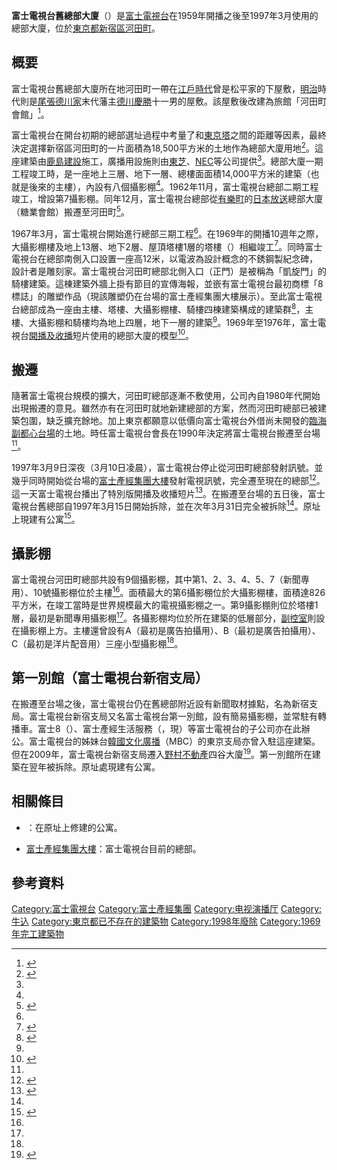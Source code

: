 {{Infobox building
| building_name   = 富士電視台舊總部大廈
| native_name     = {{lang|ja|フジテレビ旧本社ビル}}
| image           = Former Fuji Television Headquarters.JPG
| image_size      = 250px
| caption         = 富士電視台舊總部大廈（1991年4月攝）
| location        = 
| coordinates     = {{coord|35|41|43.3|N|139|43|16|E|display=inline,title}}
| start_date      = 
| completion_date = 1969年
| demolition_date = 1997年3月15日至1998年3月31日
| building_type   = 辦公樓、電視攝影棚
| architectural_style = 
| roof            = 
| floor_count     = 16（地上13層、地下2層、塔樓1層）
| room_count      = 
| unit_count      = 
| elevator_count  = 
| cost            = 
| floor_area      = 
| architect       = 
| engineer        = 
| contractor      = [[鹿島建設|鹿島建設]]
| developer       = 
| owner           = [[富士電視台|富士電視台]]
| management      = 
| references      = 
}}
'''富士電視台舊總部大廈'''（{{jpn|j=フジテレビ旧本社ビル|hg=フジテレビきゅうほんしゃビル|rm=fuji terebi kyū honsha biru|f=y}}）是[[富士電視台|富士電視台]]在1959年開播之後至1997年3月使用的總部大廈，位於[[東京都|東京都]][[新宿區|新宿區]][[河田町|河田町]]。

== 概要 ==
富士電視台舊總部大廈所在地河田町一帶在[[江戶時代|江戶時代]]曾是{{link-ja|廣瀨藩|広瀬藩}}松平家的下屋敷，[[明治|明治]]時代則是[[尾張德川家|尾張德川家]]末代藩主[[德川慶勝|德川慶勝]]十一男{{link-ja|德川義恕|徳川義恕}}的屋敷。該屋敷後改建為旅館「河田町會館」<ref>{{cite web|url=https://smtrc.jp/town-archives/city/yotsuya/p07.html|script-title=ja:7：戦後の発展|accessdate=2021-02-14|publisher={{lang|ja|三井住友トラスト不動産}}|language=ja|deadurl=no|archive-date=2021-02-04|archive-url=https://web.archive.org/web/20210204073800/https://smtrc.jp/town-archives/city/yotsuya/p07.html}}</ref>。

富士電視台在開台初期的總部選址過程中考量了和[[東京塔|東京塔]]之間的距離等因素，最終決定選擇新宿區河田町的一片面積為18,500平方米的土地作為總部大廈用地<ref name="kawadacho">{{cite web|url=https://www.jstage.jst.go.jp/article/itej1954/13/6/13_6_255/_pdf|script-title=ja:フジテレビの設備概要|accessdate=2020-07-16|publisher={{lang|ja|テレビジョン}}|language=ja|deadurl=no|archive-date=2020-09-02|archive-url=https://web.archive.org/web/20200902022818/https://www.jstage.jst.go.jp/article/itej1954/13/6/13_6_255/_pdf}}</ref>。這座建築由[[鹿島建設|鹿島建設]]施工，廣播用設施則由[[東芝|東芝]]、[[NEC|NEC]]等公司提供<ref name="kawadacho" />。總部大廈一期工程竣工時，是一座地上三層、地下一層、總樓面面積14,000平方米的建築（也就是後來的主樓），內設有八個攝影棚<ref name="kawadacho" />。1962年11月，富士電視台總部二期工程竣工，增設第7攝影棚。同年12月，富士電視台總部從[[有樂町|有樂町]]的[[日本放送|日本放送]]總部大廈（糖業會館）搬遷至河田町<ref name="shashi50">{{cite book |author={{lang|ja|フジテレビジョン}}|script-title=ja:『フジテレビ開局50年史』 |year=2009 |publisher={{lang|ja|フジテレビジョン}} |location=東京都 |isbn=}}{{NDL|22038329}}{{ja}}</ref>{{rp|49}}。

1967年3月，富士電視台開始進行總部三期工程<ref name="shashi50" />{{rp|102}}。在1969年的開播10週年之際，大攝影棚樓及地上13層、地下2層、屋頂塔樓1層的塔樓（{{lang|ja|タワービル}}）相繼竣工<ref>{{cite web|url=https://www.fujimediahd.co.jp/ir/pdf/report/r68.pdf|script-title=ja:フジ・メディア・ホールディングス レポート|accessdate=2021-02-14|publisher={{lang|ja|フジ・メディア・ホールディングス}}|language=ja|deadurl=no|archive-date=2020-09-29|archive-url=https://web.archive.org/web/20200929190532/https://www.fujimediahd.co.jp/ir/pdf/report/r68.pdf}}</ref>。同時富士電視台在總部南側入口設置一座高12米，以電波為設計概念的不銹鋼製紀念碑，設計者是雕刻家{{link-ja|井上武吉|井上武吉}}。富士電視台河田町總部北側入口（正門）是被稱為「凱旋門」的騎樓建築。這棟建築外牆上掛有節目的宣傳海報，並嵌有富士電視台最初商標「8標誌」的雕塑作品（現該雕塑仍在台場的富士產經集團大樓展示）。至此富士電視台總部成為一座由主樓、塔樓、大攝影棚樓、騎樓四棟建築構成的建築群<ref name="kajima">{{cite web|url=https://www.kajima.co.jp/news/digest/sep_1997/genba/index-j.htm|script-title=ja:フジテレビ河田町旧本社ビル解体工事|accessdate=2020-07-16|publisher={{lang|ja|鹿島}}|language=ja|deadurl=no|archive-date=2020-09-02|archive-url=https://web.archive.org/web/20200902022820/https://www.kajima.co.jp/news/digest/sep_1997/genba/index-j.htm}}</ref>，主樓、大攝影棚和騎樓均為地上四層，地下一層的建築<ref name="kajima" />。1969年至1976年，富士電視台[[開播及收播|開播及收播]]短片使用的總部大廈的模型<ref>{{cite web|url=https://www.youtube.com/watch?v=W2kZX8cHM20&t=10s|script-title=ja:フジテレビ　社屋OP/CL|accessdate=2021-02-14|publisher={{lang|ja|YouTube}}|language=ja|deadurl=no|archive-date=2021-02-16|archive-url=https://web.archive.org/web/20210216140842/https://www.youtube.com/watch?v=W2kZX8cHM20&t=10s}}</ref>。

== 搬遷 ==
隨著富士電視台規模的擴大，河田町總部逐漸不敷使用，公司內自1980年代開始出現搬遷的意見。雖然亦有在河田町就地新建總部的方案，然而河田町總部已被建築包圍，缺乏擴充餘地。加上東京都願意以低價向富士電視台外借尚未開發的[[東京臨海副都心|臨海副都心]][[台場|台場]]的土地。時任富士電視台會長{{link-ja|鹿內宏明|鹿内宏明}}在1990年決定將富士電視台搬遷至台場<ref name="shashi50" />{{rp|249}}。

1997年3月9日深夜（3月10日凌晨），富士電視台停止從河田町總部發射訊號。並幾乎同時開始從台場的[[富士產經集團大樓|富士產經集團大樓]]發射電視訊號，完全遷至現在的總部<ref>{{cite web|url=https://www.youtube.com/watch?v=2rLG7aADG7o|script-title=ja:CXマスター引っ越し|accessdate=2021-02-14|publisher={{lang|ja|YouTube}}|language=ja|deadurl=no|archive-date=2021-02-16|archive-url=https://web.archive.org/web/20210216140813/https://www.youtube.com/watch?v=2rLG7aADG7o}}</ref>。這一天富士電視台播出了特別版開播及收播短片<ref>{{cite web|url=https://www.youtube.com/watch?v=xnf6c5foksI|script-title=ja:フジテレビ　河田町|accessdate=2021-02-14|publisher={{lang|ja|YouTube}}|language=ja|deadurl=no|archive-date=2021-02-16|archive-url=https://web.archive.org/web/20210216140842/https://www.youtube.com/watch?v=xnf6c5foksI}}</ref>。在搬遷至台場的五日後，富士電視台舊總部自1997年3月15日開始拆除，並在次年3月31日完全被拆除<ref name="kajima" />。原址上現建有公寓{{link-ja|河田町Garden|河田町ガーデン}}<ref>{{cite web|url=https://www.officenomura.jp/search/index.php?cmd=DispDetail&building_id=221|script-title=ja:物件概要|accessdate=2021-02-14|publisher={{lang|ja|河田町ガーデン}}|language=ja|deadurl=no|archive-date=2021-02-16|archive-url=https://web.archive.org/web/20210216140828/https://www.officenomura.jp/search/index.php?cmd=DispDetail&building_id=221}}</ref>。

== 攝影棚 ==
富士電視台河田町總部共設有9個攝影棚，其中第1、2、3、4、5、7（新聞専用）、10號攝影棚位於主樓<ref name="kawadacho" />。面積最大的第6攝影棚位於大攝影棚樓，面積達826平方米，在竣工當時是世界規模最大的電視攝影棚之一。第9攝影棚則位於塔樓1層，最初是新聞專用攝影棚<ref name="shashi50" />{{rp|102}}。各攝影棚均位於所在建築的低層部分，[[主控室|副控室]]則設在攝影棚上方。主樓還曾設有A（最初是廣告拍攝用）、B（最初是廣告拍攝用）、C（最初是洋片配音用）三座小型攝影棚<ref name="kawadacho" />。

== 第一別館（富士電視台新宿支局） ==
在搬遷至台場之後，富士電視台仍在舊總部附近設有新聞取材據點，名為新宿支局。富士電視台新宿支局又名富士電視台第一別館，設有簡易攝影棚，並常駐有轉播車。富士8（{{lang|ja|フジエイト}}）、富士產經生活服務（{{lang|ja|フジサンケイリビングサービス}}，現{{link-ja|Dinos|ディノス}}）等富士電視台的子公司亦在此辦公。富士電視台的姊妹台[[文化廣播_(韓國)|韓國文化廣播]]（MBC）的東京支局亦曾入駐這座建築。但在2009年，富士電視台新宿支局遷入[[野村不動產|野村不動產]]四谷大廈<ref>{{cite web|url=https://www.officenomura.jp/search/index.php?cmd=DispDetail&building_id=221|script-title=ja:野村不動産四谷ビル|accessdate=2021-02-14|publisher={{lang|ja|野村不動産}}|language=ja|deadurl=no|archive-date=2020-09-25|archive-url=https://web.archive.org/web/20200925021738/https://www.officenomura.jp/search/index.php?cmd=DispDetail&building_id=221}}</ref>。第一別館所在建築在翌年被拆除。原址處現建有公寓。

== 相關條目 ==
*{{link-ja|河田町Garden|河田町ガーデン}}：在原址上修建的公寓。
*[[富士產經集團大樓|富士產經集團大樓]]：富士電視台目前的總部。

== 參考資料 ==
{{Reflist}}

{{富士電視台}}

{{DEFAULTSORT:Fuji terebi Kyu honsha biru}}
[[Category:富士電視台|Category:富士電視台]]
[[Category:富士產經集團|Category:富士產經集團]]
[[Category:电视演播厅|Category:电视演播厅]]
[[Category:牛込|Category:牛込]]
[[Category:東京都已不存在的建築物|Category:東京都已不存在的建築物]]
[[Category:1998年廢除|Category:1998年廢除]]
[[Category:1969年完工建築物|Category:1969年完工建築物]]